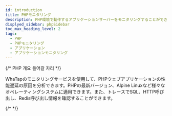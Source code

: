 ```yaml
---
id: introduction
title: PHPモニタリング
description: PHP環境で動作するアプリケーションサーバーをモニタリングすることができます。
displyed_sidebar: phpSidebar
toc_max_heading_level: 2
tags:
  - PHP
  - PHPモニタリング
  - アプリケーション
  - アプリケーションモニタリング
---
```



{/* PHP 개요 들어갈 자리 */}

WhaTapのモニタリングサービスを使用して、PHPウェブアプリケーションの性能遅延の原因を分析できます。PHPの最新バージョン、Alpine Linuxなど様々なオペレーティングシステムに適用できます。また、トレースでSQL、HTTP呼び出し、Redis呼び出し情報を確認することができます。 

{/* <Videos url="https://www.whatap.io/video/product/ko/app_php.mp4" /> */}


<Apmcommonintro />  
